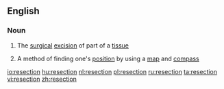 ==English==

===Noun===
{{en-noun}}
{{wikipedia}}

#{{medicine}} The [[surgical]] [[excision]] of part of a [[tissue]]
# A method of finding one's [[position]] by using a [[map]] and [[compass]]

[[io:resection]]
[[hu:resection]]
[[nl:resection]]
[[pl:resection]]
[[ru:resection]]
[[ta:resection]]
[[vi:resection]]
[[zh:resection]]
